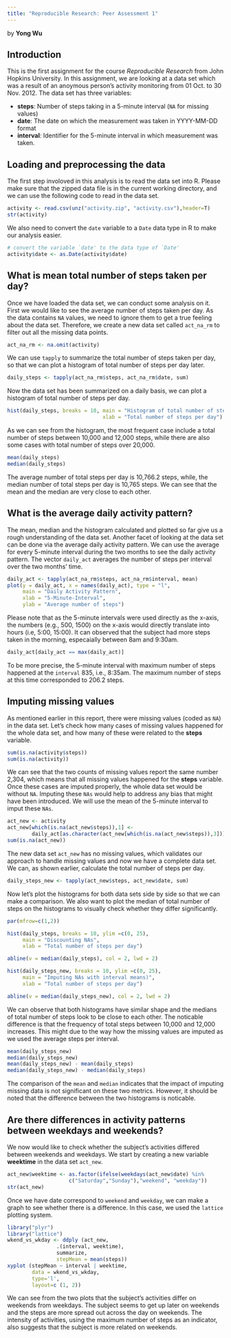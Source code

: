 ```yaml
---
title: "Reproducible Research: Peer Assessment 1"
---
```


by **Yong Wu**

## Introduction
This is the first assignment for the course *Reproducible Research* from John Hopkins University. In this assignment, we are looking at a data set which was a result of an anoymous person's activity monitoring from 01 Oct. to 30 Nov. 2012. The data set has three variables:

* **steps**: Number of steps taking in a 5-minute interval (`NA` for missing values)
* **date**: The date on which the measurement was taken in YYYY-MM-DD format
* **interval**: Identifier for the 5-minute interval in which measurement was taken.

## Loading and preprocessing the data
The first step involoved in this analysis is to read the data set into R. Please make sure that the zipped data file is in the current working directory, and we can use the following code to read in the data set.

```r
activity <- read.csv(unz("activity.zip", "activity.csv"),header=T)
str(activity)
```

We also need to convert the `date` variable to a `Date` data type in R to make our analysis easier. 

```r
# convert the variable `date' to the data type of `Date'
activity$date <- as.Date(activity$date)
```


## What is mean total number of steps taken per day?

Once we have loaded the data set, we can conduct some analysis on it. First we would like to see the average number of steps taken per day. As the data contains `NA` values, we need to ignore them to get a true feeling about the data set. Therefore, we create a new data set called `act_na_rm` to filter out all the missing data points.

```r
act_na_rm <- na.omit(activity)
```

We can use `tapply` to summarize the total number of steps taken per day, so that we can plot a histogram of total number of steps per day later.

```r
daily_steps <- tapply(act_na_rm$steps, act_na_rm$date, sum)
```

Now the data set has been summarized on a daily basis, we can plot a histogram of total number of steps per day.

```r
hist(daily_steps, breaks = 10, main = "Histogram of total number of steps per day", 
                               xlab = "Total number of steps per day")
```

As we can see from the histogram, the most frequent case include a total number of steps between 10,000 and 12,000 steps, while there are also some cases with total number of steps over 20,000.

```r
mean(daily_steps)
median(daily_steps)
```

The average number of total steps per day is 10,766.2 steps, while, the median number of total steps per day is 10,765 steps. We can see that the mean and the median are very close to each other.


## What is the average daily activity pattern?

The mean, median and the histogram calculated and plotted so far give us a rough understanding of the data set. Another facet of looking at the data set can be done via the average daily activity pattern. We can use the average for every 5-minute interval during the two months to see the daily activity pattern. The vector `daily_act` averages the number of steps per interval over the two months' time.

```r
daily_act <- tapply(act_na_rm$steps, act_na_rm$interval, mean)
plot(y = daily_act, x = names(daily_act), type = "l", 
     main = "Daily Activity Pattern",
     xlab = "5-Minute-Interval", 
     ylab = "Average number of steps")
```

Please note that as the 5-minute intervals were used directly as the x-axis, the numbers (e.g., 500, 1500) on the x-axis would directly translate into hours (i.e, 5:00, 15:00). It can observed that the subject had more steps taken in the morning, especaially between 8am and 9:30am.

```r
daily_act[daily_act == max(daily_act)]
```

To be more precise, the 5-minute interval with maximum number of steps happened at the `interval` 835, i.e., 8:35am. The maximum number of steps at this time corresponded to 206.2 steps.

## Imputing missing values

As mentioned earlier in this report, there were missing values (coded as `NA`) in the data set. Let's check how many cases of missing values happened for the whole data set, and how many of these were related to the **steps** variable.

```r
sum(is.na(activity$steps))
sum(is.na(activity))
```

We can see that the two counts of missing values report the same number 2,304, which means that all missing values happened for the **steps** variable. Once these cases are imputed properly, the whole data set would be without `NA`. Imputing these `NAs` would help to address any bias that might have been introduced. We will use the mean of the 5-minute interval to imput these `NAs`.


```r
act_new <- activity
act_new[which(is.na(act_new$steps)),1] <-
        daily_act[as.character(act_new[which(is.na(act_new$steps)),3])]
sum(is.na(act_new))
```

The new data set `act_new` has no missing values, which validates our approach to handle missing values and now we have a complete data set. We can, as shown earlier, calculate the total number of steps per day.

```r
daily_steps_new <- tapply(act_new$steps, act_new$date, sum)

```

Now let's plot the histograms for both data sets side by side so that we can make a comparison. We also want to plot the median of total number of steps on the histograms to visually check whether they differ significantly. 

```r
par(mfrow=c(1,2))

hist(daily_steps, breaks = 10, ylim =c(0, 25),
     main = "Discounting NAs", 
     xlab = "Total number of steps per day")

abline(v = median(daily_steps), col = 2, lwd = 2)

hist(daily_steps_new, breaks = 10, ylim =c(0, 25),
     main = "Imputing NAs with interval means)", 
     xlab = "Total number of steps per day")

abline(v = median(daily_steps_new), col = 2, lwd = 2)
```

We can observe that both histograms have similar shape and the medians of total number of steps look to be close to each other. The noticable difference is that the frequency of total steps between 10,000 and 12,000 increases. This might due to the way how the missing values are imputed as we used the average steps per interval.

```r
mean(daily_steps_new)
median(daily_steps_new)
mean(daily_steps_new) - mean(daily_steps)
median(daily_steps_new) - median(daily_steps)
```

The comparison of the `mean` and `median` indicates that the impact of imputing missing data is not significant on these two metrics. However, it should be noted that the difference between the two histograms is noticable.


## Are there differences in activity patterns between weekdays and weekends?

We now would like to check whether the subject's activities differed between weekends and weekdays. We start by creating a new variable **weektime** in the data set `act_new`.
```r
act_new$weektime <- as.factor(ifelse(weekdays(act_new$date) %in% 
                    c("Saturday","Sunday"),"weekend", "weekday"))
str(act_new)
```

Once we have date correspond to `weekend` and `weekday`, we can make a graph to see whether there is a difference. In this case, we used the `lattice` plotting system.

```r
library("plyr")
library("lattice")
wkend_vs_wkday <- ddply (act_new,
                .(interval, weektime), 
                summarize, 
                stepMean = mean(steps))
xyplot (stepMean ~ interval | weektime, 
        data = wkend_vs_wkday,
        type='l',
        layout=c (1, 2))
```

We can see from the two plots that the subject's activities differ on weekends from weekdays. The subject seems to get up later on weekends and the steps are more spread out across the day on weekends. The intensity of activities, using the maximum number of steps as an indicator, also suggests that the subject is more related on weekends.